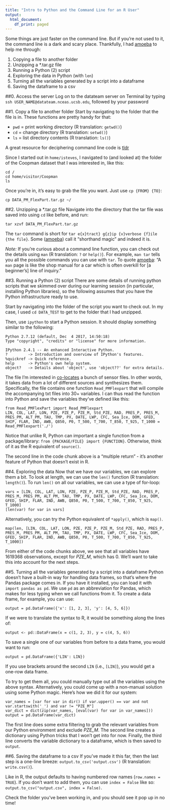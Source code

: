 ```yaml
---
title: "Intro to Python and the Command Line for an R User"
output:
  html_document:
    df_print: paged
---
```


Some things are just faster on the command line. But if you're not used to it, the command line is a dark and scary place.  Thankfully, I had [amoeba](https://github.com/amoeba) to help me through:

1. Copying a file to another folder
2. Unzipping a *.tar.gz file
3. Running a Python (2) script
4. Exploring the data in Python (with `len`)
5. Turning all the variables generated by a script into a dataframe
6. Saving the dataframe to a csv

##0. Access the server
Log on to the datateam server on Terminal by typing `ssh USER_NAME@datateam.nceas.ucsb.edu`, followed by your password

##1. Copy a file to another folder
Start by navigating to the folder that the file is in. These functions are pretty handy for that:

- `pwd` = print working directory (R translation: `getwd()`)
- `cd` = change directory (R translation: `setwd()`)
- `ls` = list directory contents (R translation: `ls()`)

A great resource for deciphering command line code is [tldr](https://tldr.ostera.io/)

Since I started out in `home/isteves`, I navigated to (and looked at) the folder of the Coopman dataset that I was interested in, like this:
```
cd /
cd home/visitor/Coopman
ls
```

Once you're in, it's easy to grab the file you want. Just use `cp {FROM} {TO}`:
```
cp DATA_PM_FlexPart.tar.gz ~/
```

##2. Unzipping a *.tar.gz file
Navigate into the directory that the tar file was saved into using `cd` like before, and run:
```
tar xzvf DATA_PM_FlexPart.tar.gz
```

The `tar` command is short for `tar e{x}tract} g{z}ip {v}verbose {f}ile {the file}`. Some ([amoeba](https://github.com/amoeba)) call it "shorthand magic" and indeed it is.

*Note:* If you're curious about a command line function, you can check out the details using `man` (R translation: `?` or `help()`). For example, `man tar` tells you all the possible commands you can use with `tar`. To quote [amoeba](https://github.com/amoeba): "A `man` page is like the shop manual for a car which is often overkill for [a beginner's] line of inquiry."

##3. Running a Python (2) script
There are some details of running python scripts that we skimmed over during our learning session (in particular, installing Python libraries), so the following assumes that you have the Python infrastructure ready to use.

Start by navigating into the folder of the script you want to check out. In my case, I used `cd DATA_TEST` to get to the folder that I had unzipped.

Then, use `ipython` to start a Python session. It should display something similar to the following:
```
Python 2.7.12 (default, Dec  4 2017, 14:50:18) 
Type "copyright", "credits" or "license" for more information.

IPython 2.4.1 -- An enhanced Interactive Python.
?         -> Introduction and overview of IPython's features.
%quickref -> Quick reference.
help      -> Python's own help system.
object?   -> Details about 'object', use 'object??' for extra details.
```

The file I'm interested in [co-locates](https://en.wikipedia.org/wiki/Collocation_(remote_sensing)) a bunch of sensor files. In other words, it takes data from a lot of different sources and synthesizes them. Specifically, the file contains one function `Read_PMFlexpart` that will compile the accompanying txt files into 30+ variables.  I can thus read the function into Python and save the variables they've defined like this:

```
from Read_PMFlexPart import Read_PMFlexpart
LIN, COL, LAT, LON, PZE, PZE_P, PZE_M, Std_PZE, RAD, PRES_P, PRES_M, PRES_PM, ALT_PM, TAU, TMP, PX, DATE, LWP, CFC, Sea_Ice, DOM, GFED, SHIP, FLAR, IND, AWB, Q850, P0, T_500, T_700, T_850, T_925, T_1000 = Read_PMFlexpart('./')
```

Notice that unlike R, Python can important a single function from a package/library: `from {PACKAGE/FILE} import {FUNCTION}`.  Otherwise, think of it as the R equivalent of `source()`.  

The second line in the code chunk above is a "multiple return" - it's another feature of Python that doesn't exist in R.

##4. Exploring the data
Now that we have our variables, we can explore them a bit. To look at length, we can use the `len()` function (R translation: `length()`). To run `len()` on all our variables, we can use a type of for-loop:

```
vars = [LIN, COL, LAT, LON, PZE, PZE_P, PZE_M, Std_PZE, RAD, PRES_P, PRES_M, PRES_PM, ALT_PM, TAU, TMP, PX, DATE, LWP, CFC, Sea_Ice, DOM, GFED, SHIP, FLAR, IND, AWB, Q850, P0, T_500, T_700, T_850, T_925, T_1000]
[len(var) for var in vars]
```

Alternatively, you can try the Python equivalent of `*apply()`, which is `map()`.

```
map(len, [LIN, COL, LAT, LON, PZE, PZE_P, PZE_M, Std_PZE, RAD, PRES_P, PRES_M, PRES_PM, ALT_PM, TAU, TMP, PX, DATE, LWP, CFC, Sea_Ice, DOM, GFED, SHIP, FLAR, IND, AWB, Q850, P0, T_500, T_700, T_850, T_925, T_1000])
```

From either of the code chunks above, we see that all variables have 1619368 observations, except for *PZE_M*, which has 0. We'll want to take this into account for the next steps.

##5. Turning all the variables generated by a script into a dataframe
Python doesn't have a built-in way for handling data frames, so that's where the Pandas package comes in. If you have it installed, you can load it with `import pandas as pd`. We use `pd` as an abbreviation for Pandas, which makes for less typing when we call functions from it.  To create a data frame, for example, you can use:

```
output = pd.DataFrame({'x': [1, 2, 3], 'y': [4, 5, 6]})
```

If we were to translate the syntax to R, it would be something along the lines of:

```
output <- pd::DataFrame(x = c(1, 2, 3), y = c(4, 5, 6))
```

To save a single one of our variables from before to a data frame, you would want to run:

```
output = pd.DataFrame({'LIN': LIN})
```

If you use brackets around the second `LIN` (i.e., `[LIN]`), you would get a one-row data frame. 

To try to get them all, you could manually type out all the variables using the above syntax. Alternatively, you could come up with a non-manual solution using some Python magic. Here's how we did it for our system:

```
var_names = [var for var in dir() if var.upper() == var and not var.startswith('_') and var != "PZE_M"]
var_dict = dict(zip(var_names, [eval(var) for var in var_names]))
output = pd.DataFrame(var_dict)
```

The first line does some extra filtering to grab the relevant variables from our Python environment and exclude *PZE_M*. The second line creates a dictionary using Python tricks that I won't get into for now. Finally, the third line converts the variable dictionary to a dataframe, which is then saved to `output`.

##6. Saving the dataframe to a csv
If you've made it this far, then the last step is a one-line breeze: `output.to_csv('output.csv')` (R translation: `write.csv()`).

Like in R, the output defaults to having numbered row names (`row.names = TRUE`). If you don't want to add them, you can use `index = False` like so: `output.to_csv("output.csv", index = False)`.

Check the folder you've been working in, and you should see it pop up in no time!